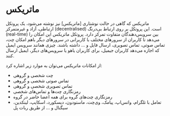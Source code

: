 # ماتریکس
ماتریکس که گاهی در حالت نوشتاری [ماتریکس] نیز نوشته می‌شود، یک پروتکل ارتباطی، آزاد و غیرمتمرکز (decentralised) است. این پروتکل بر روی ارتباط بی‌درنگ (real-time) بین سرویس‌دهندگان متفاوت تمرکز دارد. پروتکل ماتریکس این امکان را می‌دهد تا کاربران از سرورهای مختلف با کاربرانی در سرورهای دیگر باهم امکان چت، تماس صوتی، تماس تصویری، ارسال فایل و ... داشته باشند. چیزی همانند سرویس ایمیل که اجازه می‌دهد کاربران جیمیل، برای کاربران یاهو یا سرویس‌های دیگر، ایمیل ارسال کنند.

از امکانات ماتریکس می‌توان به موارد زیر اشاره کرد:
- چت شخصی و گروهی
- تماس صوتی شخصی و گروهی
- تماس تصویری شخصی و گروهی
- رمزنگاری چت‌ها و تماس‌های شخصی
- رمزنگاری چت‌های گروه برای همه اعضا حاضر در گروه
- تعامل با تلگرام، واتس‌اپ، پیامک، وی‌چت، ماستودون، دیسکورد، اسکایپ، لینکدین، سیگنال و ... از طریق ربات پل
